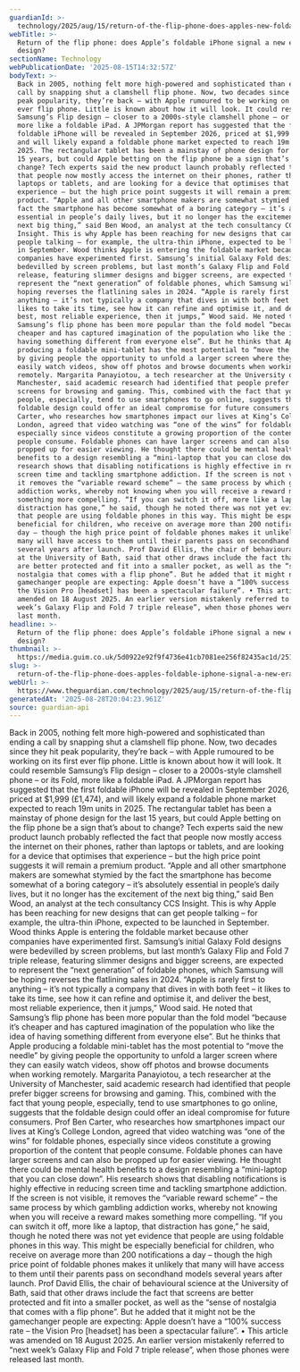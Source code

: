 ```yaml
---
guardianId: >-
  technology/2025/aug/15/return-of-the-flip-phone-does-apples-new-foldable-iphone-signal-a-new-era-in-design
webTitle: >-
  Return of the flip phone: does Apple’s foldable iPhone signal a new era in
  design?
sectionName: Technology
webPublicationDate: '2025-08-15T14:32:57Z'
bodyText: >-
  Back in 2005, nothing felt more high-powered and sophisticated than ending a
  call by snapping shut a clamshell flip phone. Now, two decades since they hit
  peak popularity, they’re back – with Apple rumoured to be working on its first
  ever flip phone. Little is known about how it will look. It could resemble
  Samsung’s Flip design – closer to a 2000s-style clamshell phone – or its Fold,
  more like a foldable iPad. A JPMorgan report has suggested that the first
  foldable iPhone will be revealed in September 2026, priced at $1,999 (£1,474),
  and will likely expand a foldable phone market expected to reach 19m units in
  2025. The rectangular tablet has been a mainstay of phone design for the last
  15 years, but could Apple betting on the flip phone be a sign that’s about to
  change? Tech experts said the new product launch probably reflected the fact
  that people now mostly access the internet on their phones, rather than
  laptops or tablets, and are looking for a device that optimises that
  experience – but the high price point suggests it will remain a premium
  product. “Apple and all other smartphone makers are somewhat stymied by the
  fact the smartphone has become somewhat of a boring category – it’s absolutely
  essential in people’s daily lives, but it no longer has the excitement of the
  next big thing,” said Ben Wood, an analyst at the tech consultancy CCS
  Insight. This is why Apple has been reaching for new designs that can get
  people talking – for example, the ultra-thin iPhone, expected to be launched
  in September. Wood thinks Apple is entering the foldable market because other
  companies have experimented first. Samsung’s initial Galaxy Fold designs were
  bedevilled by screen problems, but last month’s Galaxy Flip and Fold 7 triple
  release, featuring slimmer designs and bigger screens, are expected to
  represent the “next generation” of foldable phones, which Samsung will be
  hoping reverses the flatlining sales in 2024. “Apple is rarely first to
  anything – it’s not typically a company that dives in with both feet – it
  likes to take its time, see how it can refine and optimise it, and deliver the
  best, most reliable experience, then it jumps,” Wood said. He noted that
  Samsung’s flip phone has been more popular than the fold model “because it’s
  cheaper and has captured imagination of the population who like the idea of
  having something different from everyone else”. But he thinks that Apple
  producing a foldable mini-tablet has the most potential to “move the needle”
  by giving people the opportunity to unfold a larger screen where they can
  easily watch videos, show off photos and browse documents when working
  remotely. Margarita Panayiotou, a tech researcher at the University of
  Manchester, said academic research had identified that people prefer bigger
  screens for browsing and gaming. This, combined with the fact that young
  people, especially, tend to use smartphones to go online, suggests that the
  foldable design could offer an ideal compromise for future consumers. Prof Ben
  Carter, who researches how smartphones impact our lives at King’s College
  London, agreed that video watching was “one of the wins” for foldable phones,
  especially since videos constitute a growing proportion of the content that
  people consume. Foldable phones can have larger screens and can also be
  propped up for easier viewing. He thought there could be mental health
  benefits to a design resembling a “mini-laptop that you can close down”. His
  research shows that disabling notifications is highly effective in reducing
  screen time and tackling smartphone addiction. If the screen is not visible,
  it removes the “variable reward scheme” – the same process by which gambling
  addiction works, whereby not knowing when you will receive a reward makes
  something more compelling. “If you can switch it off, more like a laptop, that
  distraction has gone,” he said, though he noted there was not yet evidence
  that people are using foldable phones in this way. This might be especially
  beneficial for children, who receive on average more than 200 notifications a
  day – though the high price point of foldable phones makes it unlikely that
  many will have access to them until their parents pass on secondhand models
  several years after launch. Prof David Ellis, the chair of behavioural science
  at the University of Bath, said that other draws include the fact that screens
  are better protected and fit into a smaller pocket, as well as the “sense of
  nostalgia that comes with a flip phone”. But he added that it might not be the
  gamechanger people are expecting: Apple doesn’t have a “100% success rate –
  the Vision Pro [headset] has been a spectacular failure”. • This article was
  amended on 18 August 2025. An earlier version mistakenly referred to “next
  week’s Galaxy Flip and Fold 7 triple release”, when those phones were released
  last month.
headline: >-
  Return of the flip phone: does Apple’s foldable iPhone signal a new era in
  design?
thumbnail: >-
  https://media.guim.co.uk/5d0922e92f9f4736e41cb7081ee256f82435ac1d/251_213_2639_2111/500.jpg
slug: >-
  return-of-the-flip-phone-does-apples-foldable-iphone-signal-a-new-era-in-design
webUrl: >-
  https://www.theguardian.com/technology/2025/aug/15/return-of-the-flip-phone-does-apples-new-foldable-iphone-signal-a-new-era-in-design
generatedAt: '2025-08-28T20:04:23.961Z'
source: guardian-api
---
```

Back in 2005, nothing felt more high-powered and sophisticated than ending a call by snapping shut a clamshell flip phone. Now, two decades since they hit peak popularity, they’re back – with Apple rumoured to be working on its first ever flip phone. Little is known about how it will look. It could resemble Samsung’s Flip design – closer to a 2000s-style clamshell phone – or its Fold, more like a foldable iPad. A JPMorgan report has suggested that the first foldable iPhone will be revealed in September 2026, priced at $1,999 (£1,474), and will likely expand a foldable phone market expected to reach 19m units in 2025. The rectangular tablet has been a mainstay of phone design for the last 15 years, but could Apple betting on the flip phone be a sign that’s about to change? Tech experts said the new product launch probably reflected the fact that people now mostly access the internet on their phones, rather than laptops or tablets, and are looking for a device that optimises that experience – but the high price point suggests it will remain a premium product. “Apple and all other smartphone makers are somewhat stymied by the fact the smartphone has become somewhat of a boring category – it’s absolutely essential in people’s daily lives, but it no longer has the excitement of the next big thing,” said Ben Wood, an analyst at the tech consultancy CCS Insight. This is why Apple has been reaching for new designs that can get people talking – for example, the ultra-thin iPhone, expected to be launched in September. Wood thinks Apple is entering the foldable market because other companies have experimented first. Samsung’s initial Galaxy Fold designs were bedevilled by screen problems, but last month’s Galaxy Flip and Fold 7 triple release, featuring slimmer designs and bigger screens, are expected to represent the “next generation” of foldable phones, which Samsung will be hoping reverses the flatlining sales in 2024. “Apple is rarely first to anything – it’s not typically a company that dives in with both feet – it likes to take its time, see how it can refine and optimise it, and deliver the best, most reliable experience, then it jumps,” Wood said. He noted that Samsung’s flip phone has been more popular than the fold model “because it’s cheaper and has captured imagination of the population who like the idea of having something different from everyone else”. But he thinks that Apple producing a foldable mini-tablet has the most potential to “move the needle” by giving people the opportunity to unfold a larger screen where they can easily watch videos, show off photos and browse documents when working remotely. Margarita Panayiotou, a tech researcher at the University of Manchester, said academic research had identified that people prefer bigger screens for browsing and gaming. This, combined with the fact that young people, especially, tend to use smartphones to go online, suggests that the foldable design could offer an ideal compromise for future consumers. Prof Ben Carter, who researches how smartphones impact our lives at King’s College London, agreed that video watching was “one of the wins” for foldable phones, especially since videos constitute a growing proportion of the content that people consume. Foldable phones can have larger screens and can also be propped up for easier viewing. He thought there could be mental health benefits to a design resembling a “mini-laptop that you can close down”. His research shows that disabling notifications is highly effective in reducing screen time and tackling smartphone addiction. If the screen is not visible, it removes the “variable reward scheme” – the same process by which gambling addiction works, whereby not knowing when you will receive a reward makes something more compelling. “If you can switch it off, more like a laptop, that distraction has gone,” he said, though he noted there was not yet evidence that people are using foldable phones in this way. This might be especially beneficial for children, who receive on average more than 200 notifications a day – though the high price point of foldable phones makes it unlikely that many will have access to them until their parents pass on secondhand models several years after launch. Prof David Ellis, the chair of behavioural science at the University of Bath, said that other draws include the fact that screens are better protected and fit into a smaller pocket, as well as the “sense of nostalgia that comes with a flip phone”. But he added that it might not be the gamechanger people are expecting: Apple doesn’t have a “100% success rate – the Vision Pro [headset] has been a spectacular failure”. • This article was amended on 18 August 2025. An earlier version mistakenly referred to “next week’s Galaxy Flip and Fold 7 triple release”, when those phones were released last month.
